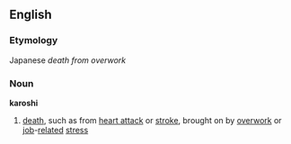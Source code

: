 ==English==
===Etymology===
Japanese ''death from overwork''
===Noun===
{{wikipedia}}
'''karoshi'''
# [[death]], such as from [[heart attack]] or [[stroke]], brought on by [[overwork]] or [[job]]-[[related]] [[stress]]